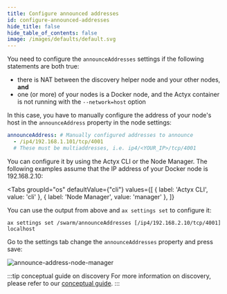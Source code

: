 ```yaml
---
title: Configure announced addresses
id: configure-announced-addresses
hide_title: false
hide_table_of_contents: false
image: /images/defaults/default.svg
---
```



You need to configure the `announceAddresses` settings if the following statements are both true:

- there is NAT between the discovery helper node and your other nodes, **and**
- one (or more) of your nodes is a Docker node, and the Actyx container is not running with the `--network=host` option

In this case, you have to manually configure the address of your node's host in the `announceAddress` property in the node settings:

```yml
announceAddress: # Manually configured addresses to announce
  - /ip4/192.168.1.101/tcp/4001
  # These must be multiaddresses, i.e. ip4/<YOUR_IP>/tcp/4001
```

You can configure it by using the Actyx CLI or the Node Manager. The following examples assume that the IP address of your Docker node is 192.168.2.10:

<Tabs
  groupId="os"
  defaultValue={"cli"}
  values={[
    { label: 'Actyx CLI', value: 'cli' },
    { label: 'Node Manager', value: 'manager' },
  ]}
>

<TabItem value="cli">

You can use the output from above and `ax settings set` to configure it:

```text
ax settings set /swarm/announceAddresses [/ip4/192.168.2.10/tcp/4001] localhost
```

</TabItem>
<TabItem value="manager">

Go to the settings tab change the `announceAddresses` property and press save:

![announce-address-node-manager](/images/how-to/swarms/announce-addresses.png)

</TabItem>
</Tabs>

:::tip conceptual guide on discovery
For more information on discovery, please refer to our [conceptual guide](../../conceptual/discovery.mdx).
:::
